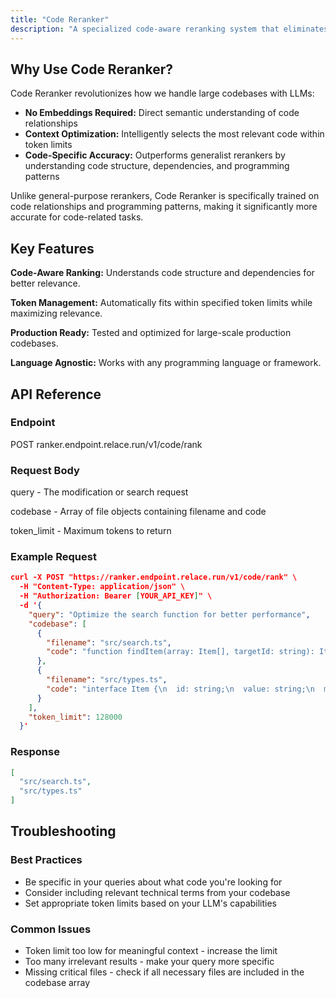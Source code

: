 ```yaml
---
title: "Code Reranker"
description: "A specialized code-aware reranking system that eliminates the need for embedding-based retrieval, enabling accurate code edits on large codebases beyond LLM context limits."
---
```


## Why Use Code Reranker?

Code Reranker revolutionizes how we handle large codebases with LLMs:

- **No Embeddings Required:** Direct semantic understanding of code relationships
- **Context Optimization:** Intelligently selects the most relevant code within token limits
- **Code-Specific Accuracy:** Outperforms generalist rerankers by understanding code structure, dependencies, and programming patterns

Unlike general-purpose rerankers, Code Reranker is specifically trained on code relationships and programming patterns, making it significantly more accurate for code-related tasks.

## Key Features

**Code-Aware Ranking:** Understands code structure and dependencies for better relevance.

**Token Management:** Automatically fits within specified token limits while maximizing relevance.

**Production Ready:** Tested and optimized for large-scale production codebases.

**Language Agnostic:** Works with any programming language or framework.

## API Reference

### **Endpoint**

POST ranker.endpoint.relace.run/v1/code/rank

### Request Body

query - The modification or search request

codebase - Array of file objects containing filename and code

token_limit - Maximum tokens to return

### Example Request

```json
curl -X POST "https://ranker.endpoint.relace.run/v1/code/rank" \
  -H "Content-Type: application/json" \
  -H "Authorization: Bearer [YOUR_API_KEY]" \
  -d '{
    "query": "Optimize the search function for better performance",
    "codebase": [
      {
        "filename": "src/search.ts",
        "code": "function findItem(array: Item[], targetId: string): Item | undefined {\n  for (let i = 0; i < array.length; i++) {\n    const item = array[i];\n    if (item.id === targetId) {\n      return item;\n    }\n  }\n  return undefined;\n}"
      },
      {
        "filename": "src/types.ts",
        "code": "interface Item {\n  id: string;\n  value: string;\n  metadata?: Record<string, unknown>;\n}"
      }
    ],
    "token_limit": 128000
  }'
```

### Response

```json
[
  "src/search.ts",
  "src/types.ts"
]
```

## Troubleshooting

### Best Practices

- Be specific in your queries about what code you're looking for
- Consider including relevant technical terms from your codebase
- Set appropriate token limits based on your LLM's capabilities

### Common Issues

- Token limit too low for meaningful context - increase the limit
- Too many irrelevant results - make your query more specific
- Missing critical files - check if all necessary files are included in the codebase array